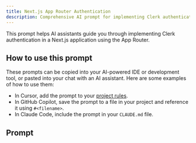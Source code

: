 ```yaml
---
title: Next.js App Router Authentication
description: Comprehensive AI prompt for implementing Clerk authentication in Next.js 14+ applications using App Router
---
```


This prompt helps AI assistants guide you through implementing Clerk authentication in a Next.js application using the App Router.

## How to use this prompt

These prompts can be copied into your AI-powered IDE or development tool, or pasted into your chat with an AI assistant. Here are some examples of how to use them:

- In Cursor, add the prompt to your [project rules](https://docs.cursor.com/context/rules).
- In GitHub Copilot, save the prompt to a file in your project and reference it using `#<filename>`.
- In Claude Code, include the prompt in your `CLAUDE.md` file.

## Prompt

<LLMPrompt displayText="Use this pre-built prompt to get started faster." src="prompts/nextjs-quickstart.md" embed />
